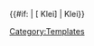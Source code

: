 <includeonly>{{#if:{{{1|}}} | [{{{1}}} Klei] | Klei}}</includeonly><noinclude>{{doc}}[[Category:Templates]]</noinclude>